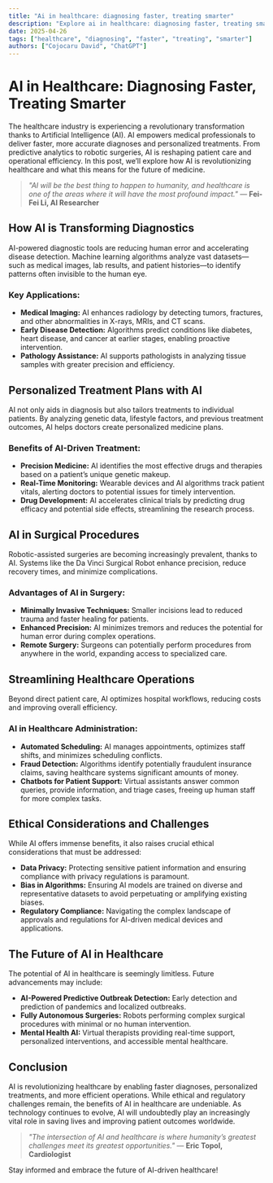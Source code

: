 ```yaml
---
title: "Ai in healthcare: diagnosing faster, treating smarter"
description: "Explore ai in healthcare: diagnosing faster, treating smarter in this detailed guide, offering insights, strategies, and practical tips to enhance your understanding and application of the topic."
date: 2025-04-26
tags: ["healthcare", "diagnosing", "faster", "treating", "smarter"]
authors: ["Cojocaru David", "ChatGPT"]
---
```


# AI in Healthcare: Diagnosing Faster, Treating Smarter

The healthcare industry is experiencing a revolutionary transformation thanks to Artificial Intelligence (AI). AI empowers medical professionals to deliver faster, more accurate diagnoses and personalized treatments. From predictive analytics to robotic surgeries, AI is reshaping patient care and operational efficiency. In this post, we’ll explore how AI is revolutionizing healthcare and what this means for the future of medicine.

> *"AI will be the best thing to happen to humanity, and healthcare is one of the areas where it will have the most profound impact."* — **Fei-Fei Li, AI Researcher**

## How AI is Transforming Diagnostics

AI-powered diagnostic tools are reducing human error and accelerating disease detection. Machine learning algorithms analyze vast datasets—such as medical images, lab results, and patient histories—to identify patterns often invisible to the human eye.

### Key Applications:

*   **Medical Imaging:** AI enhances radiology by detecting tumors, fractures, and other abnormalities in X-rays, MRIs, and CT scans.
*   **Early Disease Detection:** Algorithms predict conditions like diabetes, heart disease, and cancer at earlier stages, enabling proactive intervention.
*   **Pathology Assistance:** AI supports pathologists in analyzing tissue samples with greater precision and efficiency.

## Personalized Treatment Plans with AI

AI not only aids in diagnosis but also tailors treatments to individual patients. By analyzing genetic data, lifestyle factors, and previous treatment outcomes, AI helps doctors create personalized medicine plans.

### Benefits of AI-Driven Treatment:

*   **Precision Medicine:** AI identifies the most effective drugs and therapies based on a patient’s unique genetic makeup.
*   **Real-Time Monitoring:** Wearable devices and AI algorithms track patient vitals, alerting doctors to potential issues for timely intervention.
*   **Drug Development:** AI accelerates clinical trials by predicting drug efficacy and potential side effects, streamlining the research process.

## AI in Surgical Procedures

Robotic-assisted surgeries are becoming increasingly prevalent, thanks to AI. Systems like the Da Vinci Surgical Robot enhance precision, reduce recovery times, and minimize complications.

### Advantages of AI in Surgery:

*   **Minimally Invasive Techniques:** Smaller incisions lead to reduced trauma and faster healing for patients.
*   **Enhanced Precision:** AI minimizes tremors and reduces the potential for human error during complex operations.
*   **Remote Surgery:** Surgeons can potentially perform procedures from anywhere in the world, expanding access to specialized care.

## Streamlining Healthcare Operations

Beyond direct patient care, AI optimizes hospital workflows, reducing costs and improving overall efficiency.

### AI in Healthcare Administration:

*   **Automated Scheduling:** AI manages appointments, optimizes staff shifts, and minimizes scheduling conflicts.
*   **Fraud Detection:** Algorithms identify potentially fraudulent insurance claims, saving healthcare systems significant amounts of money.
*   **Chatbots for Patient Support:** Virtual assistants answer common queries, provide information, and triage cases, freeing up human staff for more complex tasks.

## Ethical Considerations and Challenges

While AI offers immense benefits, it also raises crucial ethical considerations that must be addressed:

*   **Data Privacy:** Protecting sensitive patient information and ensuring compliance with privacy regulations is paramount.
*   **Bias in Algorithms:** Ensuring AI models are trained on diverse and representative datasets to avoid perpetuating or amplifying existing biases.
*   **Regulatory Compliance:** Navigating the complex landscape of approvals and regulations for AI-driven medical devices and applications.

## The Future of AI in Healthcare

The potential of AI in healthcare is seemingly limitless. Future advancements may include:

*   **AI-Powered Predictive Outbreak Detection:** Early detection and prediction of pandemics and localized outbreaks.
*   **Fully Autonomous Surgeries:** Robots performing complex surgical procedures with minimal or no human intervention.
*   **Mental Health AI:** Virtual therapists providing real-time support, personalized interventions, and accessible mental healthcare.

## Conclusion

AI is revolutionizing healthcare by enabling faster diagnoses, personalized treatments, and more efficient operations. While ethical and regulatory challenges remain, the benefits of AI in healthcare are undeniable. As technology continues to evolve, AI will undoubtedly play an increasingly vital role in saving lives and improving patient outcomes worldwide.

> *"The intersection of AI and healthcare is where humanity’s greatest challenges meet its greatest opportunities."* — **Eric Topol, Cardiologist**

Stay informed and embrace the future of AI-driven healthcare!
